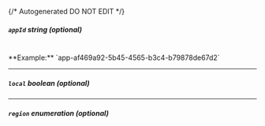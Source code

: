 {/* Autogenerated DO NOT EDIT  */}

##### `appId` _string (optional)_
<br/>
**Example:** `app-af469a92-5b45-4565-b3c4-b79878de67d2`

---
##### `local` _boolean (optional)_

---
##### `region` _enumeration (optional)_

<Collapsible openLabel={Labels.showProperties} closeLabel={Labels.hideProperties}>
  <Region />
</Collapsible>

